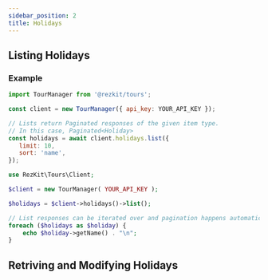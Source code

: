 ```yaml
---
sidebar_position: 2
title: Holidays
---
```




## Listing Holidays


### Example

<Tabs groupId="tour-client-lang">

<TabItem value="js" label="JavaScript">

```js
import TourManager from '@rezkit/tours';

const client = new TourManager({ api_key: YOUR_API_KEY });

// Lists return Paginated responses of the given item type.
// In this case, Paginated<Holiday>
const holidays = await client.holidays.list({
   limit: 10,
   sort: 'name',
});
```

</TabItem>

<TabItem value="php" label="PHP">

```php
use RezKit\Tours\Client;

$client = new TourManager( YOUR_API_KEY );

$holidays = $client->holidays()->list();

// List responses can be iterated over and pagination happens automatically.
foreach ($holidays as $holiday) {
    echo $holiday->getName() . "\n";
}
```

</TabItem>

</Tabs>


## Retriving and Modifying Holidays
